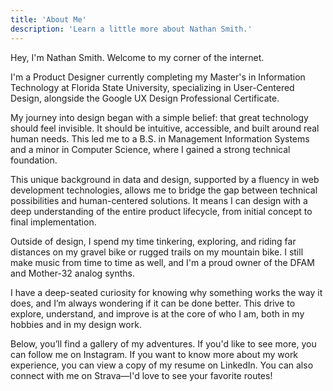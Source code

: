 ```yaml
---
title: 'About Me'
description: 'Learn a little more about Nathan Smith.'
---
```




Hey, I'm Nathan Smith. Welcome to my corner of the internet.

I'm a Product Designer currently completing my Master's in Information Technology at Florida State University, specializing in User-Centered Design, alongside the Google UX Design Professional Certificate.

My journey into design began with a simple belief: that great technology should feel invisible. It should be intuitive, accessible, and built around real human needs. This led me to a B.S. in Management Information Systems and a minor in Computer Science, where I gained a strong technical foundation.

This unique background in data and design, supported by a fluency in web development technologies, allows me to bridge the gap between technical possibilities and human-centered solutions. It means I can design with a deep understanding of the entire product lifecycle, from initial concept to final implementation.

Outside of design, I spend my time tinkering, exploring, and riding far distances on my gravel bike or rugged trails on my mountain bike. I still make music from time to time as well, and I'm a proud owner of the DFAM and Mother-32 analog synths.

I have a deep-seated curiosity for knowing why something works the way it does, and I’m always wondering if it can be done better. This drive to explore, understand, and improve is at the core of who I am, both in my hobbies and in my design work.

Below, you’ll find a gallery of my adventures. If you'd like to see more, you can follow me on Instagram. If you want to know more about my work experience, you can view a copy of my resume on LinkedIn. You can also connect with me on Strava—I'd love to see your favorite routes!

<div className="not-prose">
  <ImageGrid />
</div>
